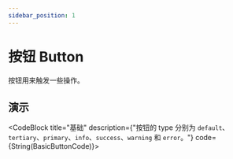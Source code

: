 ```yaml
---
sidebar_position: 1
---
```


# 按钮 Button

按钮用来触发一些操作。

## 演示



<CodeBlock title="基础"
           description={"按钮的 type 分别为 `default`、`tertiary`、`primary`、`info`、`success`、`warning` 和 `error`。"}
           code={String(BasicButtonCode)}>
  <BasicButton />
</CodeBlock>

